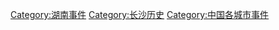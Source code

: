 [[Category:湖南事件|Category:湖南事件]]
[[Category:长沙历史|Category:长沙历史]]
[[Category:中国各城市事件|Category:中国各城市事件]]